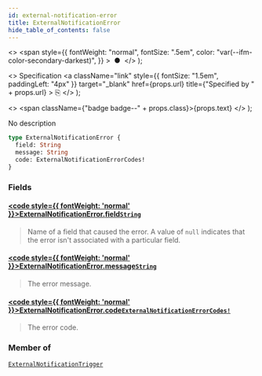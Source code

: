 ```yaml
---
id: external-notification-error
title: ExternalNotificationError
hide_table_of_contents: false
---
```


  <>
    <span
      style={{
        fontWeight: "normal",
        fontSize: ".5em",
        color: "var(--ifm-color-secondary-darkest)",
      }}
    >
      &nbsp;●&nbsp;
    </span>
  </>
);

  <>
    Specification
    <a
      className="link"
      style={{ fontSize: "1.5em", paddingLeft: "4px" }}
      target="\_blank"
      href={props.url}
      title={"Specified by " + props.url}
    >
      ⎘
    </a>
  </>
);

  <>
    <span className={"badge badge--" + props.class}>{props.text}</span>
  </>
);

No description

```graphql
type ExternalNotificationError {
  field: String
  message: String
  code: ExternalNotificationErrorCodes!
}
```

### Fields

#### [<code style={{ fontWeight: 'normal' }}>ExternalNotificationError.<b>field</b></code>](#)<Bullet />[`String`](../../../api-reference/miscellaneous/scalars/string) <Badge class="secondary" text="scalar"/>

> Name of a field that caused the error. A value of `null` indicates that the error isn't associated with a particular field.

#### [<code style={{ fontWeight: 'normal' }}>ExternalNotificationError.<b>message</b></code>](#)<Bullet />[`String`](../../../api-reference/miscellaneous/scalars/string) <Badge class="secondary" text="scalar"/>

> The error message.

#### [<code style={{ fontWeight: 'normal' }}>ExternalNotificationError.<b>code</b></code>](#)<Bullet />[`ExternalNotificationErrorCodes!`](../../../api-reference/miscellaneous/enums/external-notification-error-codes) <Badge class="secondary" text="non-null"/> <Badge class="secondary" text="enum"/>

> The error code.

### Member of

[`ExternalNotificationTrigger`](../../../api-reference/miscellaneous/objects/external-notification-trigger) <Badge class="secondary" text="object"/>
